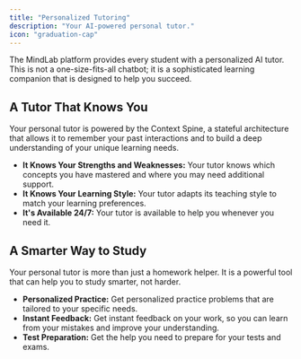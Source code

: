 ```yaml
---
title: "Personalized Tutoring"
description: "Your AI-powered personal tutor."
icon: "graduation-cap"
---
```


The MindLab platform provides every student with a personalized AI tutor. This is not a one-size-fits-all chatbot; it is a sophisticated learning companion that is designed to help you succeed.

## A Tutor That Knows You

Your personal tutor is powered by the Context Spine, a stateful architecture that allows it to remember your past interactions and to build a deep understanding of your unique learning needs.

-   **It Knows Your Strengths and Weaknesses:** Your tutor knows which concepts you have mastered and where you may need additional support.
-   **It Knows Your Learning Style:** Your tutor adapts its teaching style to match your learning preferences.
-   **It's Available 24/7:** Your tutor is available to help you whenever you need it.

## A Smarter Way to Study

Your personal tutor is more than just a homework helper. It is a powerful tool that can help you to study smarter, not harder.

-   **Personalized Practice:** Get personalized practice problems that are tailored to your specific needs.
-   **Instant Feedback:** Get instant feedback on your work, so you can learn from your mistakes and improve your understanding.
-   **Test Preparation:** Get the help you need to prepare for your tests and exams.